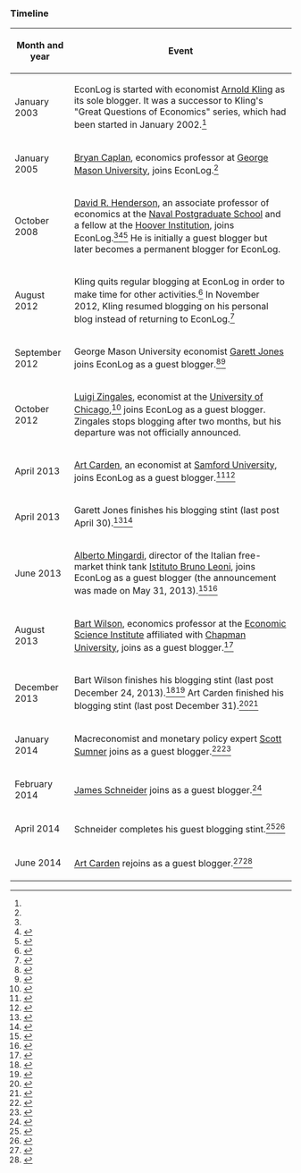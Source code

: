 ===Timeline===

{| class="sortable" border="1"
! Month and year !! Event
|-
| January 2003 || EconLog is started with economist [[Arnold Kling]] as its sole blogger. It was a successor to Kling's "Great Questions of Economics" series, which had been started in January 2002.<ref name=about/>
|-
| January 2005 || [[Bryan Caplan]], economics professor at [[George Mason University]], joins EconLog.<ref name=about/>
|-
| October 2008 || [[David R. Henderson]], an associate professor of economics at the [[Naval Postgraduate School]] and a fellow at the [[Hoover Institution]], joins EconLog.<ref name=about/><ref>{{cite web|url=http://econlog.econlib.org/archives/2008/10/econlog_welcome.html|title=EconLog Welcomes Guest Blogger David Henderson|last = Caplan|first=Bryan|publisher=EconLog}}</ref><ref>{{cite web|url=http://econlog.econlib.org/archives/2008/10/my_first_blog.html|title = My First EconLog Blog|last = Henderson|first = David|publisher =EconLog}}</ref> He is initially a guest blogger but later becomes a permanent blogger for EconLog.
|-
|  August 2012 || Kling quits regular blogging at EconLog in order to make time for other activities.<ref>{{cite web|url=http://econlog.econlib.org/archives/2012/08/my_last_post.html|title = My Last Post|last = Kling|first = Arnold|publisher = EconLog|date = 2012-08-24|accessdate = 2012-11-27}}</ref> In November 2012, Kling resumed blogging on his personal blog instead of returning to EconLog.<ref>{{cite web|url=http://www.arnoldkling.com/blog/about-this-blog/|title = About this blog|last = Kling|first = Arnold|date = 2012-11-23|accessdate = 2012-11-27}}</ref>
|-
| September 2012 || George Mason University economist [[Garett Jones]] joins EconLog as a guest blogger.<ref>{{cite web|url=http://econlog.econlib.org/archives/2012/09/first_things.html|title = First Things|last = Jones|first = Garett|date = 2012-09-10|publisher = EconLog|accessdate = 2012-11-27}}</ref><ref>{{cite web|url=http://econlog.econlib.org/archives/2012/09/welcome_guest_b_1.html|title = Welcome Guest Blogger Garett Jones|last = Caplan|first = Bryan|publisher = EconLog|date =2012-09-10|accessdate = 2012-11-27}}</ref>
|-
| October 2012 || [[Luigi Zingales]], economist at the [[University of Chicago]],<ref>{{cite web|url=http://econlog.econlib.org/archives/2012/10/welcome_to_luig.html|title = Welcome to Luigi Zingales|last = Jones|first = Garett|date = 2012-10-02|publisher = EconLog|accessdate = 2012-11-27}}</ref> joins EconLog as a guest blogger. Zingales stops blogging after two months, but his departure was not officially announced.
|-
| April 2013 || [[Art Carden]], an economist at [[Samford University]], joins EconLog as a guest blogger.<ref>{{cite web|url=http://econlog.econlib.org/archives/2013/04/introducing_art.html|title = Introducing Art Carden|last = Henderson|first = David|date = 2013-04-01|publisher = EconLog|accessdate = 2013-04-13}}</ref><ref>{{cite web|url=http://econlog.econlib.org/archives/2013/04/why_economics_a.html|title = Why Economics and Liberty?|date = 2013-04-01|last = Carden|first = Art|publisher = EconLog|accessdate = 2013-04-13}}</ref>
|-
| April 2013 || Garett Jones finishes his blogging stint (last post April 30).<ref>{{cite web|url=http://econlog.econlib.org/archives/2013/04/coriolanus_hrc.html|title = Fictional Hillary Clinton and the Real Cost of Political Egalitarianism|last = Jones|first = Garett|publisher = ''EconLog''|date = 2013-04-22|accessdate = 2013-04-23}}</ref><ref>{{cite web|url=http://econlog.econlib.org/archives/2013/04/the_hulks_hands.html|title = The Hulk's Handshakes and Optimal Monetary Policy|last = Jones|first = Garett|date = 2013-04-30|accessdate = 2013-06-26|publisher = EconLog}}</ref>
|-
| June 2013 || [[Alberto Mingardi]], director of the Italian free-market think tank [[Istituto Bruno Leoni]], joins EconLog as a guest blogger (the announcement was made on May 31, 2013).<ref>{{cite web|url=http://econlog.econlib.org/archives/2013/05/introducing_alb.html|title = Introducing Alberto Mingardi|publisher = EconLog|last = Willis|first = Amy|accessdate = 2013-06-26|date = 2013-05-31}}</ref><ref>{{cite web|url=http://econlog.econlib.org/archives/2013/06/does_liberty_re.html|title = Does liberty require polymaths? (first post)|last = Mingardi|first = Alberto|date = 2013-06-01|accessdate = 2013-06-26}}</ref>
|-
| August 2013 || [[Bart Wilson]], economics professor at the [[Economic Science Institute]] affiliated with [[Chapman University]], joins as a guest blogger.<ref>{{cite web|url=http://econlog.econlib.org/archives/2013/08/introducing_bar.html|title = Introducing Bart Wilson|date = 2013-08-23|accessdate = 2013-08-24|publisher = EconLog|last = Willis|first = Amy}}</ref>
|-
| December 2013 || Bart Wilson finishes his blogging stint (last post December 24, 2013).<ref>{{cite web|url=http://econlog.econlib.org/archives/2013/12/a_literary_theo.html|title = A Literary Theoretical Treatment of Prices|last= Wilson|first = Bart|date = December 24, 2013|accessdate = February 6, 2014|publisher = EconLog}}</ref><ref>{{cite web|url=http://econlog.econlib.org/archives/2013/12/farewell_to_bar.html|title = Farewell to Bart Wilson, For Now|last = Caplan|first = Bryan|authorlink = Bryan Caplan|date = December 24, 2013|accessdate = February 6, 2014|publisher = EconLog}}</ref> Art Carden finished his blogging stint (last post December 31).<ref>{{cite web|url=http://econlog.econlib.org/archives/2013/12/farewell_art_ca.html|title = Farewell, Art Carden!|last = Henderson|first = David|authorlink = David R. Henderson|publisher = EconLog|date = December 30, 2013|accessdate = December 31, 2013}}</ref><ref>{{cite web|url=http://econlog.econlib.org/archives/2013/12/why_i_fight_wri.html|title = Why I <s>Fight</s> Write|last = Carden|first = Art|authorlink = Art Carden|date = December 31, 2013|accessdate = December 31, 2013|publisher = EconLog}}</ref>
|-
| January 2014 || Macreconomist and monetary policy expert [[Scott Sumner]] joins as a guest blogger.<ref>{{cite web|url=http://econlog.econlib.org/archives/2013/12/introducing_sco.html|title = Introducing Scott Sumner|last = Henderson|first = David|authorlink = David R. Henderson|date = December 31, 2013|accessdate = December 31, 2013|publisher = EconLog}}</ref><ref>{{cite web|url=http://www.themoneyillusion.com/?p=25702|title = Guest blogging at EconLog|last = Sumner|first = Scott|authorlink = Scott Sumner|date = December 31, 2013|accessdate = December 31, 2013|publisher = The Money Illusion}}</ref>
|-
| February 2014 || [[James Schneider]] joins as a guest blogger.<ref>{{cite web|url=http://econlog.econlib.org/archives/2014/02/meet_james_schn.html|title = Meet James Schneider|last = Caplan|first = Bryan|authorlink = Bryan Caplan|date = February 3, 2014|accessdate = February 3, 2014|publisher = EconLog}}</ref>
|-
| April 2014 || Schneider completes his guest blogging stint.<ref>{{cite web|url=http://econlog.econlib.org/archives/2014/04/where_does_all.html|title = Where Does All the Booze Go?|date = April 30, 2014|accessdate = May 1, 2014|publisher = EconLog}}</ref><ref>{{cite web|url=http://econlog.econlib.org/archives/2014/04/farewell_james.html|title = Farewell, James Schneider|last = Henderson|first = David|authorlink = David R. Henderson|date = April 29, 2014|accessdate = May 1, 2014}}</ref>
|-
| June 2014 || [[Art Carden]] rejoins as a guest blogger.<ref>{{cite web|url=http://econlog.econlib.org/archives/2014/06/welcome_back_ca.html|title = Welcome Back, Carden|last = Henderson|first = David|authorlink = David R. Henderson|date = June 1, 2014|accessdate = June 4, 2014|publisher = EconLog}}</ref><ref>{{cite web|url=http://econlog.econlib.org/archives/2014/06/its_great_to_be.html|title = It's Great to Be Back With One of My Favorite Blogs!|last = Carden|first = Art|date = June 2, 2014|accessdate = June 4, 2014|publisher = EconLog}}</ref>
|}

